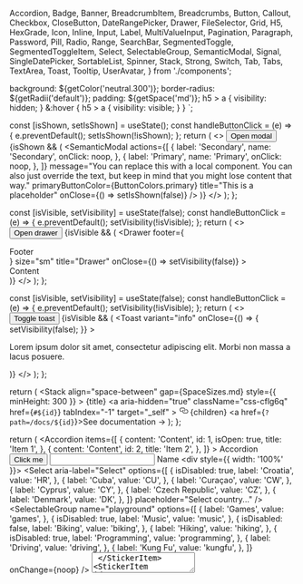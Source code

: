 
  Accordion,
  Badge,
  Banner,
  BreadcrumbItem,
  Breadcrumbs,
  Button,
  Callout,
  Checkbox,
  CloseButton,
  DateRangePicker,
  Drawer,
  FileSelector,
  Grid,
  H5,
  HexGrade,
  Icon,
  Inline,
  Input,
  Label,
  MultiValueInput,
  Pagination,
  Paragraph,
  Password,
  Pill,
  Radio,
  Range,
  SearchBar,
  SegmentedToggle,
  SegmentedToggleItem,
  Select,
  SelectableGroup,
  SemanticModal,
  Signal,
  SingleDatePicker,
  SortableList,
  Spinner,
  Stack,
  Strong,
  Switch,
  Tab,
  Tabs,
  TextArea,
  Toast,
  Tooltip,
  UserAvatar,
} from './components';

<Meta title="Overview" />

  background: ${getColor('neutral.300')};
  border-radius: ${getRadii('default')};
  padding: ${getSpace('md')};
  h5 > a {
    visibility: hidden;
  }
  &:hover {
    h5 > a {
      visibility: visible;
    }
  }
`;

  const [isShown, setIsShown] = useState();
  const handleButtonClick = (e) => {
    e.preventDefault();
    setIsShown(!isShown);
  };
  return (
    <>
      <Button onClick={handleButtonClick}>Open modal</Button>
      {isShown && (
        <SemanticModal
          actions={[
            {
              label: 'Secondary',
              name: 'Secondary',
              onClick: noop,
            },
            {
              label: 'Primary',
              name: 'Primary',
              onClick: noop,
            },
          ]}
          message="You can replace this with a local component. You can also just override the text, but keep in mind that you might lose content that way."
          primaryButtonColor={ButtonColors.primary}
          title="This is a placeholder"
          onClose={() => setIsShown(false)}
        />
      )}
    </>
  );
};

  const [isVisible, setVisibility] = useState(false);
  const handleButtonClick = (e) => {
    e.preventDefault();
    setVisibility(!isVisible);
  };
  return (
    <>
      <Button onClick={handleButtonClick}>Open drawer</Button>
      {isVisible && (
        <Drawer
          footer={<div>Footer</div>}
          size="sm"
          title="Drawer"
          onClose={() => setVisibility(false)}
        >
          <div>Content</div>
        </Drawer>
      )}
    </>
  );
};

  const [isVisible, setVisibility] = useState(false);
  const handleButtonClick = (e) => {
    e.preventDefault();
    setVisibility(!isVisible);
  };
  return (
    <>
      <Button onClick={handleButtonClick}>Toggle toast</Button>
      {isVisible && (
        <Toast
          variant="info"
          onClose={() => {
            setVisibility(false);
          }}
        >
          <p>
            Lorem ipsum dolor sit amet, consectetur adipiscing elit. Morbi non
            massa a lacus posuere.
          </p>
        </Toast>
      )}
    </>
  );
};

  return (
    <StickerContainer id={id}>
      <Stack
        align="space-between"
        gap={SpaceSizes.md}
        style={{ minHeight: 300 }}
      >
        <Inline as={H5} gap="sm" variant={HeadingVariants.secondary}>
          <span>{title}</span>
          <a
            aria-hidden="true"
            className="css-cflg6q"
            href={`#${id}`}
            tabIndex="-1"
            target="_self"
          >
            <svg
              aria-hidden="true"
              fill="currentColor"
              height="16"
              version="1.1"
              viewBox="0 0 16 16"
              width="16"
            >
              <path
                d="M4 9h1v1H4c-1.5 0-3-1.69-3-3.5S2.55 3 4 3h4c1.45 0 3 1.69 3 3.5 0 1.41-.91 2.72-2 3.25V8.59c.58-.45 1-1.27 1-2.09C10 5.22 8.98 4 8 4H4c-.98 0-2 1.22-2 2.5S3 9 4 9zm9-3h-1v1h1c1 0 2 1.22 2 2.5S13.98 12 13 12H9c-.98 0-2-1.22-2-2.5 0-.83.42-1.64 1-2.09V6.25c-1.09.53-2 1.84-2 3.25C6 11.31 7.55 13 9 13h4c1.45 0 3-1.69 3-3.5S14.5 6 13 6z"
                fillRule="evenodd"
              />
            </svg>
          </a>
        </Inline>
        <Inline justify="center">{children}</Inline>
        <Inline justify="flex-end">
          <a href={`?path=/docs/${id}`}>See documentation →</a>
        </Inline>
      </Stack>
    </StickerContainer>
  );
};

  return (
    <Grid cols={3} gap={SpaceSizes.lg}>
      <StickerItem id="components-accordion--playground" title="Accordion">
        <Accordion
          items={[
            {
              content: 'Content',
              id: 1,
              isOpen: true,
              title: 'Item 1',
            },
            {
              content: 'Content',
              id: 2,
              title: 'Item 2',
            },
          ]}
        >
          Accordion
        </Accordion>
      </StickerItem>
      <StickerItem id="components-button--playground" title="Button">
        <Button color="primary" variant="solid">
          Click me
        </Button>
      </StickerItem>
      <StickerItem id="components-forms-checkbox--playground" title="Checkbox">
        <Checkbox
          checkboxId="overview-cb"
          label="Click me"
          name="overview-cb"
          onChange={noop}
        />
      </StickerItem>
      <StickerItem id="components-forms-input--playground" title="Input">
        <Input type="text" />
      </StickerItem>
      <StickerItem id="components-forms-label--default" title="Label">
        <Label>Name</Label>
      </StickerItem>
      <StickerItem
        id="components-forms-multivalueinput--playground"
        title="MultiValueInput"
      >
        <div style={{ width: '100%' }}>
          <MultiValueInput />
        </div>
      </StickerItem>
      <StickerItem id="components-forms-password--playground" title="Password">
        <Password />
      </StickerItem>
      <StickerItem id="components-forms-radio--playground" title="Radio">
        <Radio label="Click me" name="radio" radioId="radio" />
      </StickerItem>
      <StickerItem id="components-forms-range--playground" title="Range">
        <Range max={50} min={0} />
      </StickerItem>
      <StickerItem
        id="components-forms-searchbar--playground"
        title="Search Bar"
      >
        <SearchBar />
      </StickerItem>
      <StickerItem
        id="components-forms-segmentedtoggle--playground"
        title="Segmented Toggle"
      >
        <SegmentedToggle group="playground">
          <SegmentedToggleItem
            itemId="input1"
            label="One"
            value="1"
            defaultChecked
          />
          <SegmentedToggleItem itemId="input2" label="Two" value="2" />
          <SegmentedToggleItem itemId="input3" label="Three" value="3" />
        </SegmentedToggle>
      </StickerItem>
      <StickerItem
        id="components-forms-select-select--playground"
        title="Select"
      >
        <Select
          aria-label="Select"
          options={[
            {
              isDisabled: true,
              label: 'Croatia',
              value: 'HR',
            },
            {
              label: 'Cuba',
              value: 'CU',
            },
            {
              label: 'Curaçao',
              value: 'CW',
            },
            {
              label: 'Cyprus',
              value: 'CY',
            },
            {
              label: 'Czech Republic',
              value: 'CZ',
            },
            {
              label: 'Denmark',
              value: 'DK',
            },
          ]}
          placeholder="Select country..."
        />
      </StickerItem>
      <StickerItem
        id="components-forms-selectablegroup--playground"
        title="Selectable Group"
      >
        <SelectableGroup
          name="playground"
          options={[
            {
              label: 'Games',
              value: 'games',
            },
            {
              isDisabled: true,
              label: 'Music',
              value: 'music',
            },
            {
              isDisabled: false,
              label: 'Biking',
              value: 'biking',
            },
            {
              label: 'Hiking',
              value: 'hiking',
            },
            {
              isDisabled: true,
              label: 'Programming',
              value: 'programming',
            },
            {
              label: 'Driving',
              value: 'driving',
            },
            {
              label: 'Kung Fu',
              value: 'kungfu',
            },
          ]}
          onChange={noop}
        />
      </StickerItem>
      <StickerItem id="components-forms-switch--playground" title="Switch">
        <Switch label="Public" switchId="playground" />
      </StickerItem>
      <StickerItem id="components-forms-textarea--playground" title="Text Area">
        <TextArea aria-label="Text" />
      </StickerItem>
      <StickerItem
        id="components-modals-semanticmodal--playground"
        title="Semantic Modal"
      >
        <StickerModalItem />
      </StickerItem>
      <StickerItem id="components-badge--playground" title="Badge">
        <Badge count={25} />
      </StickerItem>
      <StickerItem id="components-banner--playground" title="Banner">
        <Banner variant="info">Info Banner</Banner>
      </StickerItem>
      <StickerItem id="components-breadcrumbs--playground" title="Breadcrumbs">
        <Breadcrumbs>
          <BreadcrumbItem href="#">Root</BreadcrumbItem>
          <BreadcrumbItem href="#">Parent</BreadcrumbItem>
          <BreadcrumbItem href="">Current</BreadcrumbItem>
        </Breadcrumbs>
      </StickerItem>
      <StickerItem id="components-callout--playground" title="Callout">
        <Callout>
          <React.Fragment key=".0">
            <Strong>Did you know?</Strong> This is a callout message
          </React.Fragment>
        </Callout>
      </StickerItem>
      <StickerItem id="components-closebutton--default" title="Close Button">
        <CloseButton onClose={noop} />
      </StickerItem>
      <StickerItem
        id="components-daterangepicker--playground"
        title="Date Range Picker"
      >
        <DateRangePicker
          maxDate={new Date('2021-03-28T03:00:00.000Z')}
          minDate={new Date('2021-03-01T03:00:00.000Z')}
          value={{
            endDate: null,
            startDate: null,
          }}
          onChange={noop}
        />
      </StickerItem>
      <StickerItem
        id="components-fileselector--playground"
        title="File Selector"
      >
        <FileSelector />
      </StickerItem>
      <StickerItem id="components-hexgrade--playground" title="Hex Grade">
        <Inline>
          <HexGrade variant="solid" />
          <HexGrade grade="A" variant="solid" />
          <HexGrade grade="B" variant="solid" />
        </Inline>
      </StickerItem>
      <StickerItem id="components-icon--ssc-icon" title="Icon">
        <Icon color="neutral.900" name="wrench" />
      </StickerItem>
      <StickerItem id="components-pill--playground" title="Pill">
        <Pill label="Pill label" />
      </StickerItem>
      <StickerItem id="components-signal--playground" title="Signal">
        <Inline gap={SpaceSizes.md}>
          <Signal kind="high" size={32} />
          <Signal kind="medium" size={32} />
          <Signal kind="low" size={32} />
        </Inline>
      </StickerItem>
      <StickerItem
        id="components-singledatepicker--playground"
        title="Single Date Picker"
      >
        <SingleDatePicker onChange={noop} />
      </StickerItem>
      <StickerItem
        id="components-sortablelist--playground"
        title="Sortable list"
      >
        <SortableList
          items={['item1', 'item2', 'item3']}
          labels={{
            item1: 'Item 1',
            item2: 'Item 2',
            item3: 'Item 3',
          }}
          onDragCancel={noop}
          onDragEnd={noop}
          onDragOver={noop}
          onDragStart={noop}
          onOrderChange={noop}
        />
      </StickerItem>
      <StickerItem id="components-spinner--playground" title="Spinner">
        <Spinner dark />
      </StickerItem>
      <StickerItem id="components-tabs--playground" title="Tabs">
        <Tabs selectedValue="inventory">
          <Tab value="inventory">Inventory</Tab>
          <Tab value="overview">Overview</Tab>
        </Tabs>
      </StickerItem>
      <StickerItem id="components-tooltip--playground" title="Tooltip">
        <Tooltip
          popup={
            <>
              <Paragraph margin={{ bottom: 0 }} size="md">
                Lorem ipsum dolor sit amet, consectetur adipiscing elit.
              </Paragraph>
              <Button variant="text">Action</Button>
            </>
          }
        >
          <Button>Button with tooltip</Button>
        </Tooltip>
      </StickerItem>
      <StickerItem id="components-useravatar--playground" title="User Avatar">
        <UserAvatar label="AB" size="md" />
      </StickerItem>
      <StickerItem id="components-drawer--playground" title="Drawer">
        <StickerDrawerItem />
      </StickerItem>
      <StickerItem id="components-toast--playground" title="Toast">
        <StickerToastItem />
      </StickerItem>
      <StickerItem id="components-pagination--on-first-page" title="Pagination">
        <Pagination currentPage={1} pageCount={3} onPageChange={noop} />
      </StickerItem>
    </Grid>
  );
};

# Overview

Components are the building blocks of our design system, each component serves an specific need. Find below a list of examples.

<DSProvider>
  <StickerList />
</DSProvider>
